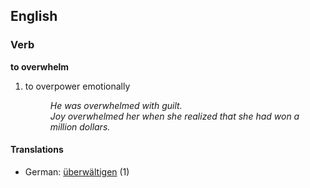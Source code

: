 ==English==
===Verb===
'''to overwhelm'''
# to overpower emotionally
#:''He was overwhelmed with guilt.''
#:''Joy overwhelmed her when she realized that she had won a million dollars.''
====Translations====
*German: [[überwältigen]] (1)